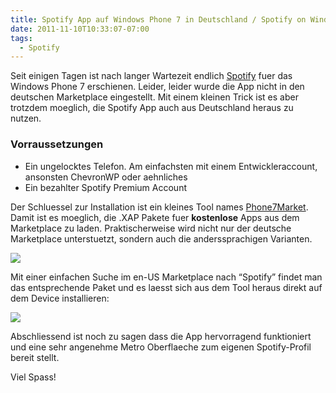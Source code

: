 ```yaml
---
title: Spotify App auf Windows Phone 7 in Deutschland / Spotify on Windows Phone 7 from Germany
date: 2011-11-10T10:33:07-07:00
tags:
  - Spotify
---
```

Seit einigen Tagen ist nach langer Wartezeit endlich [Spotify](http://www.spotify.com) fuer das Windows Phone 7 erschienen. Leider, leider wurde die App nicht in den deutschen Marketplace eingestellt. Mit einem kleinen Trick ist es aber trotzdem moeglich, die Spotify App auch aus Deutschland heraus zu nutzen.

### Vorraussetzungen

  * Ein ungelocktes Telefon. Am einfachsten mit einem Entwickleraccount, ansonsten ChevronWP oder aehnliches
  * Ein bezahlter Spotify Premium Account

Der Schluessel zur Installation ist ein kleines Tool names <a href="http://forum.xda-developers.com/showthread.php?t=908293" target="_blank">Phone7Market</a>. Damit ist es moeglich, die .XAP Pakete fuer **kostenlose** Apps aus dem Marketplace zu laden. Praktischerweise wird nicht nur der deutsche Marketplace unterstuetzt, sondern auch die anderssprachigen Varianten.

![](/assets/wp-content/uploads/2011/11/image.png)

Mit einer einfachen Suche im en-US Marketplace nach “Spotify” findet man das entsprechende Paket und es laesst sich aus dem Tool heraus direkt auf dem Device installieren:

![](/assets/wp-content/uploads/2011/11/image1.png)

Abschliessend ist noch zu sagen dass die App hervorragend funktioniert und eine sehr angenehme Metro Oberflaeche zum eigenen Spotify-Profil bereit stellt.

Viel Spass!